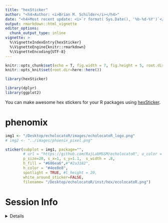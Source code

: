 ```yaml
---
title: "hexSticker"
author: "<h4>Author: <i>Brian M. Schilder</i></h4>" 
date: "<h4>Most recent update: <i>`r format( Sys.Date(), '%b-%d-%Y')`</i></h4>"
output: rmarkdown::html_vignette
editor_options: 
  chunk_output_type: inline
vignette: >
  %\VignetteIndexEntry{hexSticker}
  %\VignetteEngine{knitr::rmarkdown}
  %\VignetteEncoding{UTF-8}
---
```


```r
knitr::opts_chunk$set(echo = T, fig.width = 7, fig.height = 5, root.dir=here::here())
knitr::opts_knit$set(root.dir=here::here())
```

```r
library(hexSticker)

library(dplyr)
library(ggplot2)
```

You can make awesome hex stickers for your R packages using [hexSticker](https://github.com/GuangchuangYu/hexSticker). 

# phenomix


```r
img1 <- "/Desktop/echolocatoR/images/echolocatoR_logo.png"
# img2 <- "../images/phoenix_pixel.png"

sticker(subplot = img1, package="",
        # url = "https://github.com/RajLabMSSM/echolocatoR", u_color = "white", u_size = 3,
        p_size=20, s_x=1, s_y=1.1,  s_width = .8,
        h_fill = "#686ea6",#"#2a3182",
        h_color = "#4ee8e8", 
        spotlight = TRUE, #l_height = 20, 
        white_around_sticker=FALSE, 
        filename= "/Desktop/echolocatoR/inst/hex/ecolocatoR.png")

```


# Session Info 

<details> 

```r
utils::sessionInfo()
```

</details>  

